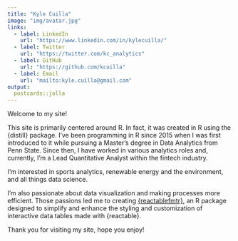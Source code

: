 ```yaml
---
title: "Kyle Cuilla"
image: "img/avatar.jpg"
links:
  - label: LinkedIn
    url: "https://www.linkedin.com/in/kylecuilla/"
  - label: Twitter
    url: "https://twitter.com/kc_analytics"
  - label: GitHub
    url: "https://github.com/kcuilla"
  - label: Email
    url: "mailto:kyle.cuilla@gmail.com"
output:
  postcards::jolla
---
```


Welcome to my site!

This site is primarily centered around R. In fact, it was created in R using the {distill} package. I've been programming in R since 2015 when I was first introduced to it while pursuing a Master's degree in Data Analytics from Penn State. Since then, I have worked in various analytics roles and, currently, I'm a Lead Quantitative Analyst within the fintech industry.

I'm interested in sports analytics, renewable energy and the environment, and all things data science.

I'm also passionate about data visualization and making processes more efficient. Those passions led me to creating [{reactablefmtr}](https://kcuilla.github.io/reactablefmtr/index.html), an R package designed to simplify and enhance the styling and customization of interactive data tables made with {reactable}.

Thank you for visiting my site, hope you enjoy!


